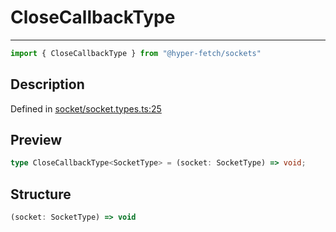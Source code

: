 

# CloseCallbackType

<div class="api-docs__separator" data-reactroot="">

---

</div><div class="api-docs__import" data-reactroot="">

```ts
import { CloseCallbackType } from "@hyper-fetch/sockets"
```

</div><div class="api-docs__section">

## Description

</div><div class="api-docs__description"><span class="api-docs__do-not-parse">



</span></div><p class="api-docs__definition">

Defined in [socket/socket.types.ts:25](https://github.com/BetterTyped/hyper-fetch/blob/cc329b91/packages/sockets/src/socket/socket.types.ts#L25)

</p><div class="api-docs__section">

## Preview

</div><div class="api-docs__preview type single">

```ts
type CloseCallbackType<SocketType> = (socket: SocketType) => void;
```

</div><div class="api-docs__section">

## Structure

</div><div class="api-docs__returns">

```ts
(socket: SocketType) => void
```

</div>